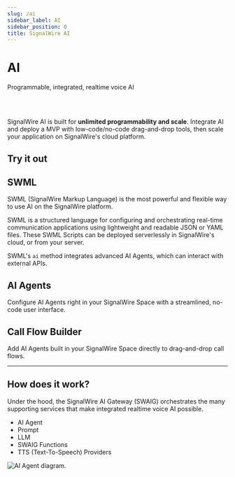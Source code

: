```yaml
---
slug: /ai
sidebar_label: AI
sidebar_position: 0
title: SignalWire AI
---
```



# AI

<Subtitle>Programmable, integrated, realtime voice AI</Subtitle>

<br/><br/>

SignalWire AI is built for **unlimited programmability and scale**.
Integrate AI and deploy a MVP with low-code/no-code drag-and-drop tools, then scale your application on SignalWire's cloud platform.

## Try it out

<UseCases />

## SWML

SWML (SignalWire Markup Language) is the most powerful and flexible way to use AI on the SignalWire platform.

SWML is a structured language for configuring and orchestrating real-time communication applications
using lightweight and readable JSON or YAML files.
These SWML Scripts can be deployed serverlessly in SignalWire's cloud, or from your server.

SWML's `ai` method integrates advanced AI Agents, which can interact with external APIs.

<LinkCard title="Technical reference" description="SWML AI method" link="/swml/methods/ai"/>

## AI Agents

Configure AI Agents right in your SignalWire Space with a streamlined, no-code user interface.

<LinkCard title="AI Agents in the Dashboard" description="Getting started guide" link="/ai/get-started/"/>

## Call Flow Builder

Add AI Agents built in your SignalWire Space directly to drag-and-drop call flows.

<LinkCard title="Call Flow Builder" description="Guide to the AI Agent node" link="/call-flow-builder/ai-agent"/>

---

## How does it work?

Under the hood, the SignalWire AI Gateway (SWAIG) orchestrates the many supporting services
that make integrated realtime voice AI possible.

- AI Agent
- Prompt
- LLM
- SWAIG Functions
- TTS (Text-To-Speech) Providers

![AI Agent diagram.](/static/img/ai-agent.svg)